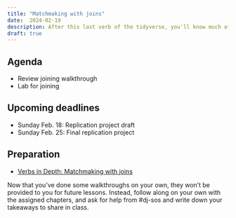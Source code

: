```yaml
---
title: "Matchmaking with joins"
date:  2024-02-19
description: After this last verb of the tidyverse, you'll know much of what's used in any reporting analysis. 
draft: true 
--- 
```


## Agenda

* Review joining walkthrough
* Lab for joining

## Upcoming deadlines


* [Sunday Feb. 18]{.sked-dates}:  Replication project draft
* [Sunday Feb. 25]{.sked-dates}: Final replication project


## Preparation

* [Verbs in Depth: Matchmaking with joins](https://cronkitedata.github.io/djtextbook/r-verb-join.html)

Now that you've done some walkthroughs on your own, they won't be provided to you for future lessons. Instead, follow along on your own with the assigned chapters, and ask for help from #dj-sos and write down your takeaways to share in class. 


